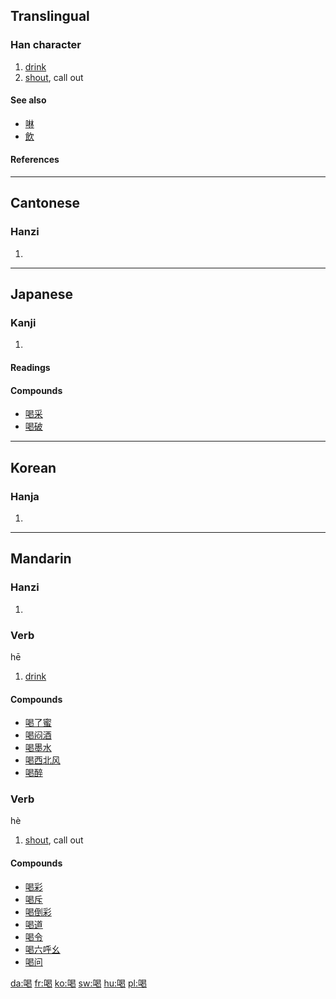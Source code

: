==Translingual==

===Han character===
{{Han char|rn=30|rad=口|as=09|sn=12|four=6602<sub>7</sub>|canj=口日心女 (RAPV)}}

# [[drink]]
# [[shout]], call out

====See also====
*[[啉]]
*[[飲]]

====References====
{{Han ref|kx=0199.110|dkj=03960|dj=0421.030|hdz=10653.130|uh=559D|ud=21917|bh=B3DC|bd=46044}}

----

==Cantonese==
===Hanzi===
{{yue-hanzi|jyut=|y=hot3}}
# {{defn|Cantonese}}
----
==Japanese==
===Kanji===
{{ja-kanji|grade=c|rs=口09}}
# {{defn|Japanese}} 
====Readings====
{{ja-readings|on=[[かつ]] (katsu), [[かち]] (kachi)|kun=[[しかる]] (shikaru)}}

====Compounds====
*[[喝采]]
*[[喝破]]
----
==Korean==
===Hanja===
{{ko-hanja|hangeul=[[갈]], [[애]]|rv=gal, ae|mr=kal, ae}}
# {{defn|Korean}}
----
==Mandarin==
===Hanzi===
{{cmn-hanzi|pin=[[hē]] (he1)|wg=ho<sup>1</sup>}}
# {{defn|Mandarin}}

===Verb===
hē

# [[drink]]

====Compounds====
*[[喝了蜜]]
*[[喝闷酒]]
*[[喝墨水]]
*[[喝西北风]]
*[[喝醉]]

===Verb===
hè

# [[shout]], call out

====Compounds====
*[[喝彩]]
*[[喝斥]]
*[[喝倒彩]]
*[[喝道]]
*[[喝令]]
*[[喝六呼幺]]
*[[喝问]]

[[da:喝]]
[[fr:喝]]
[[ko:喝]]
[[sw:喝]]
[[hu:喝]]
[[pl:喝]]